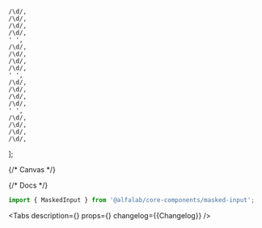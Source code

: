 

    /\d/,
    /\d/,
    /\d/,
    /\d/,
    ' ',
    /\d/,
    /\d/,
    /\d/,
    /\d/,
    ' ',
    /\d/,
    /\d/,
    /\d/,
    /\d/,
    ' ',
    /\d/,
    /\d/,
    /\d/,
    /\d/,
];

<Meta title='Components/MaskedInput' component={MaskedInput} id='MaskedInput' />

{/* Canvas */}

<Story name='MaskedInput'>
    <div style={{ width: '240px' }}>
        <MaskedInput mask={mask} placeholder='0000 0000 0000 0000' block={true} />
    </div>
</Story>

{/* Docs */}

<ComponentHeader
    name='MaskedInput'
    design='https://www.figma.com/file/cdNnkh2QdxuvYLrBm4cubM/Web-%3A%3A-Core-Default-Components?type=design&node-id=92927%3A121445&mode=design&t=Itgzojk9BOtPqYkS-1'
/>

```jsx
import { MaskedInput } from '@alfalab/core-components/masked-input';
```

<Tabs
    description={<Description />}
    props={<ArgsTable of={MaskedInputTS} />}
    changelog={<Markdown>{Changelog}</Markdown>}
/>
